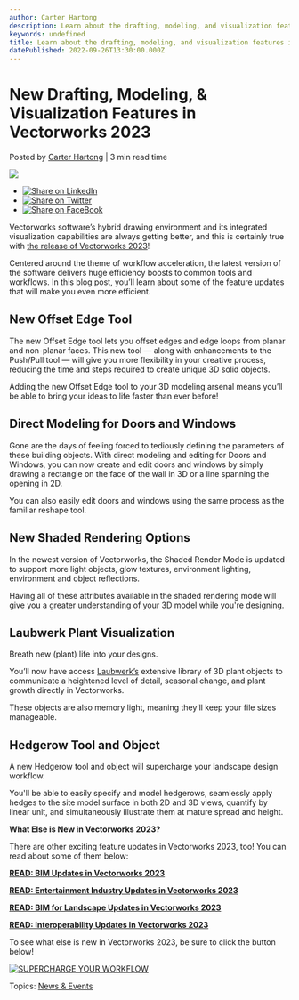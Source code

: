 ```yaml
---
author: Carter Hartong
description: Learn about the drafting, modeling, and visualization features in the Vectorworks 2023.
keywords: undefined
title: Learn about the drafting, modeling, and visualization features in the Vectorworks 2023. 
datePublished: 2022-09-26T13:30:00.000Z
---
```

  

# New Drafting, Modeling, & Visualization Features in Vectorworks 2023

 Posted by [Carter Hartong](https://blog.vectorworks.net/author/carter-hartong) | 3 min read time 

![](https://blog.vectorworks.net/hubfs/Blog%20Images/2022%20PVW%20Images/09_2023%20Launch/2208-launch-signature-images-design-suite.jpg) 

* [![Share on LinkedIn](https://2659751.fs1.hubspotusercontent-na1.net/hubfs/2659751/michaelDemo/share-LI.png)](http://www.linkedin.com/shareArticle?mini=true&url=https%3A%2F%2Fblog.vectorworks.net%2Fdraft-model-visualize-your-designs-better-with-vectorworks-2023)
* [![Share on Twitter](https://2659751.fs1.hubspotusercontent-na1.net/hubfs/2659751/michaelDemo/share-TW.png)](https://www.twitter.com/share?text=New%20Drafting,%20Modeling,%20&%20Visualization%20Features%20in%20Vectorworks%202023&url=https%3A%2F%2Fblog.vectorworks.net%2Fdraft-model-visualize-your-designs-better-with-vectorworks-2023&via=PMGTweets)
* [![Share on FaceBook](https://2659751.fs1.hubspotusercontent-na1.net/hubfs/2659751/michaelDemo/share-FB.png)](https://www.facebook.com/sharer/sharer.php?u=https%3A%2F%2Fblog.vectorworks.net%2Fdraft-model-visualize-your-designs-better-with-vectorworks-2023)

Vectorworks software’s hybrid drawing environment and its integrated visualization capabilities are always getting better, and this is certainly true with [the release of Vectorworks 2023](../../../net/vectorworks/blog/vectorworks-2023-now-available.html)!

Centered around the theme of workflow acceleration, the latest version of the software delivers huge efficiency boosts to common tools and workflows. In this blog post, you’ll learn about some of the feature updates that will make you even more efficient.

## New Offset Edge Tool

The new Offset Edge tool lets you offset edges and edge loops from planar and non-planar faces. This new tool — along with enhancements to the Push/Pull tool — will give you more flexibility in your creative process, reducing the time and steps required to create unique 3D solid objects.

Adding the new Offset Edge tool to your 3D modeling arsenal means you’ll be able to bring your ideas to life faster than ever before!

## Direct Modeling for Doors and Windows

Gone are the days of feeling forced to tediously defining the parameters of these building objects. With direct modeling and editing for Doors and Windows, you can now create and edit doors and windows by simply drawing a rectangle on the face of the wall in 3D or a line spanning the opening in 2D.

You can also easily edit doors and windows using the same process as the familiar reshape tool.

## New Shaded Rendering Options

In the newest version of Vectorworks, the Shaded Render Mode is updated to support more light objects, glow textures, environment lighting, environment and object reflections.

Having all of these attributes available in the shaded rendering mode will give you a greater understanding of your 3D model while you're designing. 

## Laubwerk Plant Visualization

Breath new (plant) life into your designs.

You’ll now have access [Laubwerk’s](https://www.laubwerk.com/) extensive library of 3D plant objects to communicate a heightened level of detail, seasonal change, and plant growth directly in Vectorworks.

These objects are also memory light, meaning they’ll keep your file sizes manageable.

## Hedgerow Tool and Object

A new Hedgerow tool and object will supercharge your landscape design workflow.

You'll be able to easily specify and model hedgerows, seamlessly apply hedges to the site model surface in both 2D and 3D views, quantify by linear unit, and simultaneously illustrate them at mature spread and height.

**What Else is New in Vectorworks 2023?**

There are other exciting feature updates in Vectorworks 2023, too! You can read about some of them below:

  
[**READ: BIM Updates in Vectorworks 2023**](../../../net/vectorworks/blog/bim-updates-in-vectorworks-2023.html)

[**READ: Entertainment Industry Updates in Vectorworks 2023**](../../../net/vectorworks/blog/spotlight-and-connectcad-updates-vectorworks-2023.html)

[**READ: BIM for Landscape Updates in Vectorworks 2023**](../../../net/vectorworks/blog/sneak-peek-bim-for-landscape-updates-in-vectorworks-2023.html)

[**READ: Interoperability Updates in Vectorworks 2023**](../../../net/vectorworks/blog/collaboration-updates-in-vectorworks-2023.html)

To see what else is new in Vectorworks 2023, be sure to click the button below!

[![SUPERCHARGE YOUR WORKFLOW](https://no-cache.hubspot.com/cta/default/3018241/10399766-ef79-411e-a716-1f9e4bab461b.png)](https://cta-redirect.hubspot.com/cta/redirect/3018241/10399766-ef79-411e-a716-1f9e4bab461b) 

 Topics: [News & Events](https://blog.vectorworks.net/topic/news-events) 

  